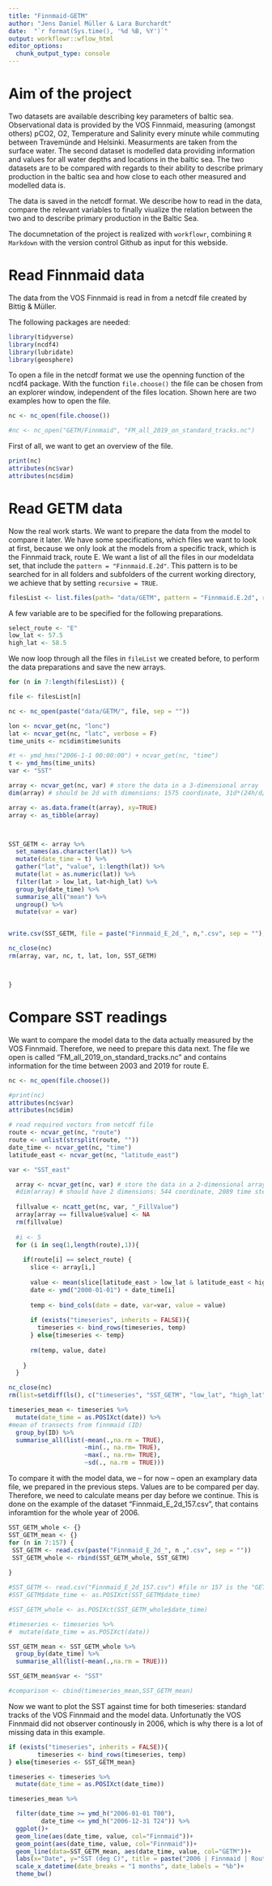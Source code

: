 ```yaml
---
title: "Finnmaid-GETM"
author: "Jens Daniel Müller & Lara Burchardt"
date:  "`r format(Sys.time(), '%d %B, %Y')`"
output: workflowr::wflow_html
editor_options:
  chunk_output_type: console
---
```


# Aim of the project

Two datasets are available describing key parameters of baltic sea. Observational data is provided by the VOS Finnmaid, measuring (amongst others) pCO2, O2, Temperature and Salinity every minute while commuting between Travemünde and Helsinki. Measurments are taken from the surface water. 
The second dataset is modelled data providing information and values for all water depths and locations in the baltic sea. 
The two datasets are to be compared with regards to their ability to describe primary production in the baltic sea and how close to each other measured and modelled data is.

The data is saved in the netcdf format. We describe how to read in the data, compare the relevant variables to finally viualize the relation between the two and to describe primary production in the Baltic Sea.

The documnetation of the project is realized with `workflowr`, combining `R Markdown` with the version control Github as input for this webside. 

# Read Finnmaid data

The data from the VOS Finnmaid is read in from a netcdf file created by Bittig & Müller.

The following packages are needed: 

```r
library(tidyverse)
library(ncdf4)
library(lubridate)
library(geosphere)
```

To open a file in the netcdf format we use the openning function of the ncdf4 package. With the function `file.choose()` the file can be chosen from an explorer window, independent of the files location. Shown here are two examples how to open the file.

```r
nc <- nc_open(file.choose())
```

```r

#nc <- nc_open("GETM/Finnmaid", "FM_all_2019_on_standard_tracks.nc")
```

First of all, we want to get an overview of the file.

```r
print(nc)
attributes(nc$var)
attributes(nc$dim)
```

# Read GETM data

Now the real work starts. We want to prepare the data from the model to compare it later. 
We have some specifications, which files we want to look at first, because we only look at the models from a specific track, which is the Finnmaid track, route E. We want a list of all the files in our modeldata set, that include the `pattern = "Finnmaid.E.2d"`.
This pattern is to be searched for in all folders and subfolders of the current working directory, we achieve that by setting `recursive = TRUE`. 

```r

filesList <- list.files(path= "data/GETM", pattern = "Finnmaid.E.2d", recursive = TRUE)
```

A few variable are to be specified for the following preparations.

```r

select_route <- "E"
low_lat <- 57.5
high_lat <- 58.5

```

We now loop through all the files in `fileList` we created before, to perform the data preparations and save the new arrays. 

```r

for (n in 7:length(filesList)) {

file <- filesList[n]

nc <- nc_open(paste("data/GETM/", file, sep = ""))

lon <- ncvar_get(nc, "lonc")
lat <- ncvar_get(nc, "latc", verbose = F)
time_units <- nc$dim$time$units

#t <- ymd_hms("2006-1-1 00:00:00") + ncvar_get(nc, "time")
t <- ymd_hms(time_units)
var <- "SST"

array <- ncvar_get(nc, var) # store the data in a 3-dimensional array
dim(array) # should be 2d with dimensions: 1575 coordinate, 31d*(24h/d/3h)=248 time steps

array <- as.data.frame(t(array), xy=TRUE)
array <- as_tibble(array)



SST_GETM <- array %>%
  set_names(as.character(lat)) %>%
  mutate(date_time = t) %>%
  gather("lat", "value", 1:length(lat)) %>%
  mutate(lat = as.numeric(lat)) %>%
  filter(lat > low_lat, lat<high_lat) %>%
  group_by(date_time) %>%
  summarise_all("mean") %>%
  ungroup() %>%
  mutate(var = var)


write.csv(SST_GETM, file = paste("Finnmaid_E_2d_", n,".csv", sep = ""), row.names= F, quote = F)

nc_close(nc)
rm(array, var, nc, t, lat, lon, SST_GETM)



}
```



# Compare SST readings

We want to compare the model data to the data actually measured by the VOS Finnmaid. Therefore, we need to prepare this data next.
The file we open is called "FM_all_2019_on_standard_tracks.nc" and contains information for the time between 2003 and 2019 for route E.

```r


nc <- nc_open(file.choose())

#print(nc)
attributes(nc$var)
attributes(nc$dim)

# read required vectors from netcdf file
route <- ncvar_get(nc, "route")
route <- unlist(strsplit(route, ""))
date_time <- ncvar_get(nc, "time")
latitude_east <- ncvar_get(nc, "latitude_east")

var <- "SST_east"

  array <- ncvar_get(nc, var) # store the data in a 2-dimensional array
  #dim(array) # should have 2 dimensions: 544 coordinate, 2089 time steps
  
  fillvalue <- ncatt_get(nc, var, "_FillValue")
  array[array == fillvalue$value] <- NA
  rm(fillvalue)
  
  #i <- 5
  for (i in seq(1,length(route),1)){
    
    if(route[i] == select_route) {
      slice <- array[i,]
      
      value <- mean(slice[latitude_east > low_lat & latitude_east < high_lat], na.rm = TRUE)
      date <- ymd("2000-01-01") + date_time[i]
      
      temp <- bind_cols(date = date, var=var, value = value)
      
      if (exists("timeseries", inherits = FALSE)){
        timeseries <- bind_rows(timeseries, temp)
      } else{timeseries <- temp}
      
      rm(temp, value, date)
      
    } 
  }

nc_close(nc)
rm(list=setdiff(ls(), c("timeseries", "SST_GETM", "low_lat", "high_lat")))

timeseries_mean <- timeseries %>% 
  mutate(date_time = as.POSIXct(date)) %>% 
#mean of transects from finnmaid (ID)
  group_by(ID) %>% 
  summarise_all(list(~mean(.,na.rm = TRUE),
                     ~min(., na.rm= TRUE),
                     ~max(., na.rm= TRUE),
                     ~sd(., na.rm = TRUE))) 
```

To compare it with the model data, we -- for now -- open an examplary data file, we prepared in the previous steps.
Values are to be compared per day. Therefore, we need to calculate means per day before we continue. This is done on the example of the dataset "Finnmaid_E_2d_157.csv", that contains inforamtion for the whole year of 2006.

```r
SST_GETM_whole <- {}
SST_GETM_mean <- {}
for (n in 7:157) {
 SST_GETM <- read.csv(paste("Finnmaid_E_2d_", n ,".csv", sep = ""))
 SST_GETM_whole <- rbind(SST_GETM_whole, SST_GETM)
 
}

#SST_GETM <- read.csv("Finnmaid_E_2d_157.csv") #file nr 157 is the "GETM-test" dataset where data for a whole year was pooled
#SST_GETM$date_time <- as.POSIXct(SST_GETM$date_time)

#SST_GETM_whole <- as.POSIXct(SST_GETM_whole$date_time)

#timeseries <- timeseries %>%
#  mutate(date_time = as.POSIXct(date))

SST_GETM_mean <- SST_GETM_whole %>% 
  group_by(date_time) %>% 
  summarise_all(list(~mean(.,na.rm = TRUE)))

SST_GETM_mean$var <- "SST"

#comparison <- cbind(timeseries_mean,SST_GETM_mean)

```

Now we want to plot the SST against time for both timeseries: standard tracks of the VOS Finnmaid and the model data.
Unfortunatly the VOS Finnmaid did not observer continously in 2006, which is why there is a lot of missing data in this example. 

```r

if (exists("timeseries", inherits = FALSE)){
        timeseries <- bind_rows(timeseries, temp)
} else{timeseries <- SST_GETM_mean}

timeseries <- timeseries %>% 
  mutate(date_time = as.POSIXct(date_time))

timeseries_mean %>%

  filter(date_time >= ymd_h("2006-01-01 T00"),
         date_time <= ymd_h("2006-12-31 T24")) %>%
  ggplot()+
  geom_line(aes(date_time, value, col="Finnmaid"))+
  geom_point(aes(date_time, value, col="Finnmaid"))+
  geom_line(data=SST_GETM_mean, aes(date_time, value, col="GETM"))+
  labs(x="Date", y="SST (deg C)", title = paste("2006 | Finnmaid | Route E |",low_lat,"-",high_lat,"deg N"))+
  scale_x_datetime(date_breaks = "1 months", date_labels = "%b")+
  theme_bw()

```


